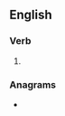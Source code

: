 ==English==

===Verb===
{{head|en|verb form}}

# {{present participle of|en|ordain|nocat=1}}

===Anagrams===
* {{anagrams|en|a=adgiinnor|inroading}}